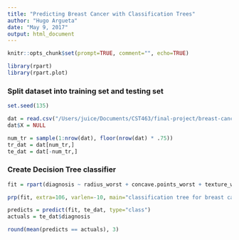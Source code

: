 ```yaml
---
title: "Predicting Breast Cancer with Classification Trees"
author: "Hugo Argueta"
date: "May 9, 2017"
output: html_document
---
```


```r
knitr::opts_chunk$set(prompt=TRUE, comment="", echo=TRUE)
```

```r
library(rpart)
library(rpart.plot)
```

### Split dataset into training set and testing set

```r
set.seed(135)

dat = read.csv("/Users/juice/Documents/CST463/final-project/breast-cancer-prediction/data.csv")
dat$X = NULL

num_tr = sample(1:nrow(dat), floor(nrow(dat) * .75))
tr_dat = dat[num_tr,]
te_dat = dat[-num_tr,]

```

### Create Decision Tree classifier

```r
fit = rpart(diagnosis ~ radius_worst + concave.points_worst + texture_worst + symmetry_worst, data=tr_dat, method="class")

prp(fit, extra=106, varlen=-10, main="classification tree for breast cancer", box.col=c("palegreen", "pink")[fit$frame$yval])

predicts = predict(fit, te_dat, type="class")
actuals = te_dat$diagnosis

round(mean(predicts == actuals), 3)
```
